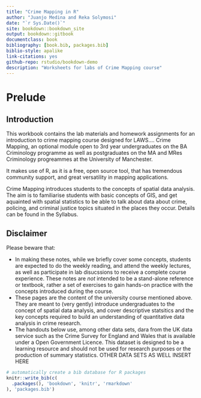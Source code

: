 ```yaml
--- 
title: "Crime Mapping in R"
author: "Juanjo Medina and Reka Solymosi"
date: "`r Sys.Date()`"
site: bookdown::bookdown_site
output: bookdown::gitbook
documentclass: book
bibliography: [book.bib, packages.bib]
biblio-style: apalike
link-citations: yes
github-repo: rstudio/bookdown-demo
description: "Worksheets for labs of Crime Mapping course"
---
```

# Prelude  {-}

## Introduction 

This workbook contains the lab materials and homework assignments for an introduction to crime mapping course designed for LAWS.... Crime Mapping, an optional module open to  3rd year undergraduates on the BA Criminology programme as well as postgraduates on the MA and MRes Criminology progreammes at the University of Manchester. 

It makes use of R, as it is a free, open source tool, that has tremendous community support, and great versatility in mapping applications. 


Crime Mapping introduces students to the concepts of spatial data analysis. The aim is to familiarise students with basic concepts of GIS, and get aquainted with spatial statistics to be able to talk about data about crime, policing, and criminal justice topics situated in the places they occur. Details can be found in the Syllabus.


## Disclaimer 

Please beware that:

- In making these notes, while we briefly cover some concepts, students are expected to do the weekly reading, and attend the weekly lectures, as well as participate in lab disucssions to receive a complete course experience. These notes are *not* intended to be a stand-alone reference or textbook, rather a set of exercises to gain hands-on practice with the concepts introduced during the course.
- These pages are the content of the university course mentioned above. They are meant to (very gently) introduce undergraduates to the concept of spatial data analysis, and cover descriptive statsitics and the key concepts required to build an understanding of quantitative data analysis in crime research. 
- The handouts below use, among other data sets, dara from the UK data service such as the Crime Survey for England and Wales that is available under a Open Government Licence. This dataset is designed to be a learning resource and should not be used for research purposes or the production of summary statistics. OTHER DATA SETS AS WELL INSERT HERE


```r
# automatically create a bib database for R packages
knitr::write_bib(c(
  .packages(), 'bookdown', 'knitr', 'rmarkdown'
), 'packages.bib')
```

